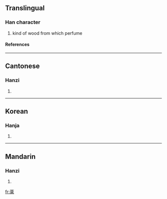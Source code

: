 ==Translingual==
===Han character===
{{Han char|rn=75|rad=木|as=08|sn=12|four=4490<sub>4</sub>|canj=廿金尸木 (TCSD)}}
# kind of wood from which perfume
====References====
{{Han ref|kx=0535.060|dkj=14994|dj=0923.010|hdz=21225.060|uh=68FB|ud=26875|bh=B4D9|bd=46297}}

----
==Cantonese==
===Hanzi===
{{yue-hanzi|jyut=|y=fan1}}
# {{defn|Cantonese}}

----
==Korean==
===Hanja===
{{ko-hanja|hangeul=분|eumhun=|rv=bun|mr=pun|y=pun}}
# {{defn|Korean}}

----
==Mandarin==
===Hanzi===
{{cmn-hanzi|pin=[[fēn]] (fen1), [[fén]] (fen2)|wg=fen<sup>1</sup>, fen<sup>2</sup>}}
# {{defn|Mandarin}}

[[fr:棻]]
